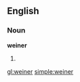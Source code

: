 ==English==
{{rft}}
===Noun===
'''weiner'''
# {{misspelling of|wiener}}

[[gl:weiner]]
[[simple:weiner]]